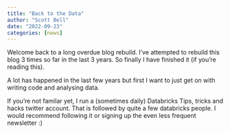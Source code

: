 ---
title: "Back to the Data"
author: "Scott Bell"
date: "2022-09-23"
categories: [news]
---

Welcome back to a long overdue blog rebuild. I've attempted to rebuild this blog 3 times so far in the last 3 years. So finally I have finished it (if you're reading this).

A lot has happened in the last few years but first I want to just get on with writing code and analysing data.

If you're not familar yet, I run a (sometimes daily) Databricks Tips, tricks and hacks twitter account. That is followed by quite a few databricks people. I would recommend following it or signing up the even less frequent newsletter :)
